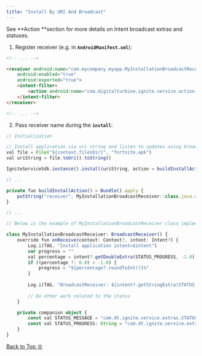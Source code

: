 ```yaml
---
title: "Install By URI And Broadcast"
---
```


See **Action **section for more details on Intent broadcast extras and statuses.

1. Register receiver (e.g. in **`AndroidManifest.xml`**):

```html
<!-- ... -->

<receiver android:name="com.mycompany.myapp.MyInstallationBroadcastReceiver"
    android:enabled="true"
    android:exported="true">
    <intent-filter>
        <action android:name="com.digitalturbine.ignite.service.action.STATUS_CHANGED" />
    </intent-filter>
</receiver>

<!-- ... -->
```



2. Pass receiver name during the **`install`**:

```typescript
// Initialization 

// Install application via uri string and listen to updates using broadcast receiver action
val file = File("${context.filesDir}", "fortnite.apk")
val uriString = file.toUri().toString()

IgniteServiceSdk.instance().install(uriString, action = buildInstallAction())

// ...

private fun buildInstallAction() = Bundle().apply {
    putString("receiver", MyInstallationBroadcastReceiver::class.java.canonicalName)
}

// ...

// Below is the example of MyInstallationBroadcastReceiver class implementation to receive updates about installation

class MyInstallationBroadcastReceiver: BroadcastReceiver() {
    override fun onReceive(context: Context?, intent: Intent?) {
        Log.i(TAG, "Install application intent=$intent")
        var progress = ""
        val percentage = intent?.getDoubleExtra(STATUS_PROGRESS, -1.0)
        if ((percentage ?: 0.0) > -1.0) {
            progress = "${percentage?.roundToInt()}%"
        }
        
        Log.i(TAG, "BroadcastReceiver: ${intent?.getStringExtra(STATUS_MESSAGE)} $progress")
        
        // Do other work related to the status
    }

    private companion object {
        const val STATUS_MESSAGE = "com.dt.ignite.service.extras.STATUS_MESSAGE"
        const val STATUS_PROGRESS: String = "com.dt.ignite.service.extras.STATUS_PROGRESS"
    }
}
```

[Back to Top ⇧](#top)
